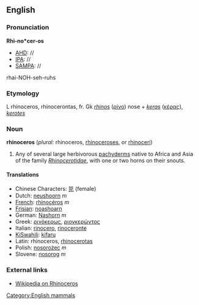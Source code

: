 ==English==
===Pronunciation===
'''Rhi-no*cer-os'''
*[[AHD]]: //
*[[IPA]]: //
*[[SAMPA]]: //
rhai-NOH-seh-ruhs

===Etymology===

L rhinoceros, rhinocerontas, fr. Gk ''[[rhinos]]'' ([[ρίνο]]) nose + ''[[keras]]'' ([[κέρας]]), ''[[kerotes]]'' 
===Noun===
'''rhinoceros''' (''plural:'' rhinoceros, [[rhinoceroses]], or [[rhinoceri]])

# Any of several large herbivorous [[pachyderm]]s native to Africa and Asia of the family ''[[Rhinocerotidae]]'', with one or two horns on their snouts.

====Translations====
*Chinese Characters: [[兕]] (female)
*Dutch: [[neushoorn]] ''m''
*[[French]]: [[rhinocéros]] ''m''
*[[Frisian]]: [[noashoarn]]
*German: [[Nashorn]] ''m''
*Greek: [[ρινόκερως]], [[ριονκερώντος]]
*Italian: [[rinocero]], [[rinoceronte]]
*[[KiSwahili]]: [[kifaru]]
*Latin: rhinoceros, [[rhinocerotas]]
*Polish: [[nosorożec]] ''m''
*Slovene: [[nosorog]] ''m''

===External links===

*[[wikipedia:en:Rhinoceros|Wikipedia on Rhinoceros]]

[[Category:English mammals]]
